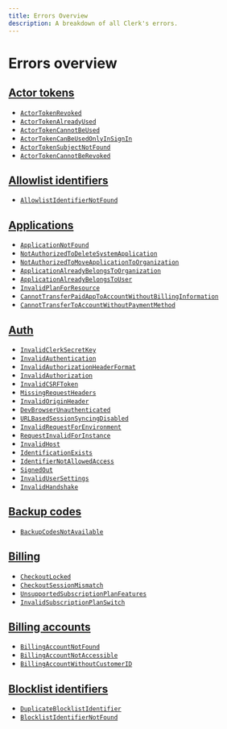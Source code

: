 ```yaml
---
title: Errors Overview
description: A breakdown of all Clerk's errors.
---
```


# Errors overview

## [Actor tokens](/docs/errors/actor-tokens)

* [`ActorTokenRevoked`](/docs/errors/actor-tokens#actor-token-revoked)
* [`ActorTokenAlreadyUsed`](/docs/errors/actor-tokens#actor-token-already-used)
* [`ActorTokenCannotBeUsed`](/docs/errors/actor-tokens#actor-token-cannot-be-used)
* [`ActorTokenCanBeUsedOnlyInSignIn`](/docs/errors/actor-tokens#actor-token-can-be-used-only-in-sign-in)
* [`ActorTokenSubjectNotFound`](/docs/errors/actor-tokens#actor-token-subject-not-found)
* [`ActorTokenCannotBeRevoked`](/docs/errors/actor-tokens#actor-token-cannot-be-revoked)

## [Allowlist identifiers](/docs/errors/allowlist-identifiers)

* [`AllowlistIdentifierNotFound`](/docs/errors/allowlist-identifiers#resource-not-found-code)

## [Applications](/docs/errors/applications)

* [`ApplicationNotFound`](/docs/errors/applications#application-not-found)
* [`NotAuthorizedToDeleteSystemApplication`](/docs/errors/applications#not-authorized-to-delete-system-application)
* [`NotAuthorizedToMoveApplicationToOrganization`](/docs/errors/applications#not-authorized-to-move-application-to-organization)
* [`ApplicationAlreadyBelongsToOrganization`](/docs/errors/applications#application-already-belongs-to-organization)
* [`ApplicationAlreadyBelongsToUser`](/docs/errors/applications#application-already-belongs-to-user)
* [`InvalidPlanForResource`](/docs/errors/applications#invalid-plan-for-resource)
* [`CannotTransferPaidAppToAccountWithoutBillingInformation`](/docs/errors/applications#cannot-transfer-paid-app-to-account-without-billing-information)
* [`CannotTransferToAccountWithoutPaymentMethod`](/docs/errors/applications#cannot-transfer-to-account-without-payment-method)

## [Auth](/docs/errors/auth)

* [`InvalidClerkSecretKey`](/docs/errors/auth#invalid-clerk-secret-key)
* [`InvalidAuthentication`](/docs/errors/auth#invalid-authentication)
* [`InvalidAuthorizationHeaderFormat`](/docs/errors/auth#invalid-authorization-header-format)
* [`InvalidAuthorization`](/docs/errors/auth#invalid-authorization)
* [`InvalidCSRFToken`](/docs/errors/auth#invalid-csrf-token)
* [`MissingRequestHeaders`](/docs/errors/auth#missing-request-headers)
* [`InvalidOriginHeader`](/docs/errors/auth#invalid-origin-header)
* [`DevBrowserUnauthenticated`](/docs/errors/auth#dev-browser-unauthenticated)
* [`URLBasedSessionSyncingDisabled`](/docs/errors/auth#url-based-session-syncing-disabled)
* [`InvalidRequestForEnvironment`](/docs/errors/auth#invalid-request-for-environment)
* [`RequestInvalidForInstance`](/docs/errors/auth#request-invalid-for-instance)
* [`InvalidHost`](/docs/errors/auth#invalid-host)
* [`IdentificationExists`](/docs/errors/auth#identification-exists)
* [`IdentifierNotAllowedAccess`](/docs/errors/auth#identifier-not-allowed-access)
* [`SignedOut`](/docs/errors/auth#signed-out)
* [`InvalidUserSettings`](/docs/errors/auth#invalid-user-settings)
* [`InvalidHandshake`](/docs/errors/auth#invalid-handshake)

## [Backup codes](/docs/errors/backup-codes)

* [`BackupCodesNotAvailable`](/docs/errors/backup-codes#backup-codes-not-available)

## [Billing](/docs/errors/billing)

* [`CheckoutLocked`](/docs/errors/billing#checkout-locked)
* [`CheckoutSessionMismatch`](/docs/errors/billing#checkout-session-mismatch)
* [`UnsupportedSubscriptionPlanFeatures`](/docs/errors/billing#unsupported-subscription-plan-features)
* [`InvalidSubscriptionPlanSwitch`](/docs/errors/billing#invalid-subscription-plan-switch)

## [Billing accounts](/docs/errors/billing-accounts)

* [`BillingAccountNotFound`](/docs/errors/billing-accounts#billing-account-not-found)
* [`BillingAccountNotAccessible`](/docs/errors/billing-accounts#billing-account-not-accessible)
* [`BillingAccountWithoutCustomerID`](/docs/errors/billing-accounts#billing-account-without-customer-id)

## [Blocklist identifiers](/docs/errors/blocklist-identifiers)

* [`DuplicateBlocklistIdentifier`](/docs/errors/blocklist-identifiers#duplicate-blocklist-identifier)
* [`BlocklistIdentifierNotFound`](/docs/errors/blocklist-identifiers#blocklist-identifier-not-found)
